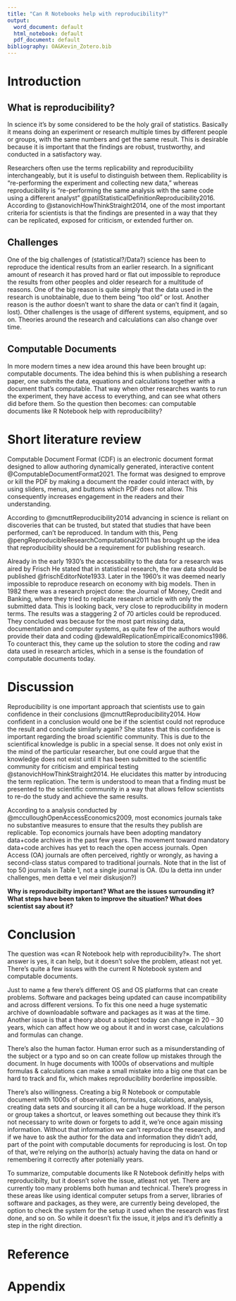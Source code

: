 ```yaml
---
title: "Can R Notebooks help with reproducibility?"
output:
  word_document: default
  html_notebook: default
  pdf_document: default
bibliography: OA&Kevin_Zotero.bib
---
```


# Introduction

## What is reproducibility?

In science it's by some considered to be the holy grail of statistics. Basically it means doing an experiment or research multiple times by different people or groups, with the same numbers and get the same result. This is desirable because it is important that the findings are robust, trustworthy, and conducted in a satisfactory way.

Researchers often use the terms replicability and reproducibility interchangeably, but it is useful to distinguish between them. Replicability is "re-performing the experiment and collecting new data," whereas reproducibility is "re-performing the same analysis with the same code using a different analyst" @patilStatisticalDefinitionReproducibility2016. According to @stanovichHowThinkStraight2014, one of the most important criteria for scientists is that the findings are presented in a way that they can be replicated, exposed for criticism, or extended further on.

## Challenges

One of the big challenges of (statistical?/Data?) science has been to reproduce the identical results from an earlier research. In a significant amount of research it has proved hard or flat out impossible to reproduce the results from other peoples and older research for a multitude of reasons. One of the big reason is quite simply that the data used in the research is unobtainable, due to them being "too old" or lost. Another reason is the author doesn't want to share the data or can't find it (again, lost). Other challenges is the usage of different systems, equipment, and so on. Theories around the research and calculations can also change over time.

## Computable Documents

In more modern times a new idea around this have been brought up: computable documents. The idea behind this is when publishing a research paper, one submits the data, equations and calculations together with a document that's computable. That way when other researches wants to run the experiment, they have access to everything, and can see what others did before them. So the question then becomes: can computable documents like R Notebook help with reproducibility?

# Short literature review

Computable Document Format (CDF) is an electronic document format designed to allow authoring dynamically generated, interactive content @ComputableDocumentFormat2021. The format was designed to emprove or kill the PDF by making a document the reader could interact with, by using sliders, menus, and buttons which PDF does not allow. This consequently increases engagement in the readers and their understanding.

According to @mcnuttReproducibility2014 advancing in science is reliant on discoveries that can be trusted, but stated that studies that have been performed, can't be reproduced. In tandum with this, Peng @pengReproducibleResearchComputational2011 has brought up the idea that reproducibility should be a requirement for publishing research.

Already in the early 1930's the accessability to the data for a research was aired by Frisch He stated that in statistical research, the raw data should be published @frischEditorNote1933. Later in the 1960's it was deemed nearly impossible to reproduce research on economy with big models. Then in 1982 there was a research project done: the Journal of Money, Credit and Banking, where they tried to replicate research article with only the submitted data. This is looking back, very close to reproducibility in modern terms. The results was a staggering 2 of 70 articles could be reproduced. They concluded was because for the most part missing data, documentation and computer systems, as quite few of the authors would provide their data and coding @dewaldReplicationEmpiricalEconomics1986. To counteract this, they came up the solution to store the coding and raw data used in research articles, which in a sense is the foundation of computable documents today.

# Discussion

Reproducibility is one important approach that scientists use to gain confidence in their conclusions @mcnuttReproducibility2014. How confident in a conclusion would one be if the scientist could not reproduce the result and conclude similarly again? She states that this confidence is important regarding the broad scientific community. This is due to the scientifical knowledge is public in a special sense. It does not only exist in the mind of the particular researcher, but one could argue that the knowledge does not exist until it has been submitted to the scientific community for criticism and empirical testing @stanovichHowThinkStraight2014. He elucidates this matter by introducing the term replication. The term is understood to mean that a finding must be presented to the scientific community in a way that allows fellow scientists to re-do the study and achieve the same results.

According to a analysis conducted by @mcculloughOpenAccessEconomics2009, most economics journals take no substantive measures to ensure that the results they publish are replicable. Top economics journals have been adopting mandatory data+code archives in the past few years. The movement toward mandatory data+code archives has yet to reach the open access journals. Open Access (OA) journals are often perceived, rightly or wrongly, as having a second-class status compared to traditional journals. Note that in the list of top 50 journals in Table 1, not a single journal is OA. (Du la detta inn under challenges, men detta e vel meir diskusjon?)

**Why is reproducibilty important? What are the issues surrounding it? What steps have been taken to improve the situation? What does scientist say about it?**

# Conclusion

The question was «can R Notebook help with reproducibility?». The short answer is yes, it can help, but it doesn't solve the problem, atleast not yet. There's quite a few issues with the current R Notebook system and computable documents.

Just to name a few there's different OS and OS platforms that can create problems. Software and packages being updated can cause incompatibility and across different versions. To fix this one need a huge systematic archive of downloadable software and packages as it was at the time. Another issue is that a theory about a subject today can change in 20 -- 30 years, which can affect how we og about it and in worst case, calculations and formulas can change.

There's also the human factor. Human error such as a misunderstanding of the subject or a typo and so on can create follow up mistakes through the document. In huge documents with 1000s of observations and multiple formulas & calculations can make a small mistake into a big one that can be hard to track and fix, which makes reproducibility borderline impossible.

There's also willingness. Creating a big R Notebook or computable document with 1000s of observations, formulas, calculations, analysis, creating data sets and sourcing it all can be a huge workload. If the person or group takes a shortcut, or leaves something out because they think it's not necessary to write down or forgets to add it, we're once again missing information. Without that information we can't reproduce the research, and if we have to ask the author for the data and information they didn't add, part of the point with computable documents for reproducing is lost. On top of that, we're relying on the author(s) actualy having the data on hand or remembering it correctly after potenially years.

To summarize, computable documents like R Notebook definitly helps with reproducibilty, but it doesn't solve the issue, atleast not yet. There are currently too many problems both human and technical. There's progress in these areas like using identical computer setups from a server, libraries of software and packages, as they were, are currently being developed, the option to check the system for the setup it used when the research was first done, and so on. So while it doesn't fix the issue, it jelps and it's definitly a step in the right direction.

# Reference

::: {#refs}
:::

# Appendix
